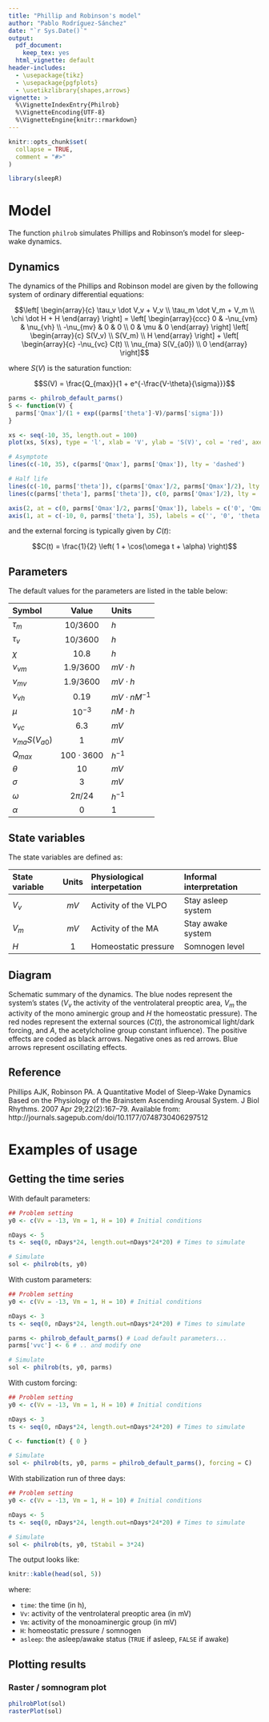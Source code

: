 ```yaml
---
title: "Phillip and Robinson's model"
author: "Pablo Rodríguez-Sánchez"
date: "`r Sys.Date()`"
output:
  pdf_document:
    keep_tex: yes
  html_vignette: default
header-includes:
  - \usepackage{tikz}
  - \usepackage{pgfplots}
  - \usetikzlibrary{shapes,arrows}
vignette: >
  %\VignetteIndexEntry{Philrob}
  %\VignetteEncoding{UTF-8}
  %\VignetteEngine{knitr::rmarkdown}
---
```


```r
knitr::opts_chunk$set(
  collapse = TRUE,
  comment = "#>"
)

library(sleepR)
```

# Model
The function `philrob` simulates Phillips and Robinson's model for sleep-wake dynamics.

## Dynamics
The dynamics of the Phillips and Robinson model are given by the following system of ordinary differential equations:

$$\left[
\begin{array}{c}
\tau_v \dot V_v + V_v \\
\tau_m \dot V_m + V_m \\
\chi \dot H + H
\end{array}
\right]
=
\left[
\begin{array}{ccc}
0 & -\nu_{vm} & \nu_{vh} \\
-\nu_{mv} & 0 & 0 \\
0 & \mu & 0
\end{array}
\right]
\left[
\begin{array}{c}
S(V_v) \\
S(V_m) \\
H
\end{array}
\right]
+
\left[
\begin{array}{c}
-\nu_{vc} C(t) \\
\nu_{ma} S(V_{a0}) \\
0
\end{array}
\right]$$

where $S(V)$ is the saturation function:

$$S(V) = \frac{Q_{max}}{1 + e^{-\frac{V-\theta}{\sigma}}}$$

```r
parms <- philrob_default_parms()
S <- function(V) {
  parms['Qmax']/(1 + exp((parms['theta']-V)/parms['sigma']))
}

xs <- seq(-10, 35, length.out = 100)
plot(xs, S(xs), type = 'l', xlab = 'V', ylab = 'S(V)', col = 'red', axes = FALSE)

# Asymptote
lines(c(-10, 35), c(parms['Qmax'], parms['Qmax']), lty = 'dashed')

# Half life
lines(c(-10, parms['theta']), c(parms['Qmax']/2, parms['Qmax']/2), lty = 'dashed')
lines(c(parms['theta'], parms['theta']), c(0, parms['Qmax']/2), lty = 'dashed')

axis(2, at = c(0, parms['Qmax']/2, parms['Qmax']), labels = c('0', 'Qmax/2', 'Qmax'))
axis(1, at = c(-10, 0, parms['theta'], 35), labels = c('', '0', 'theta', ''))
```

and the external forcing is typically given by $C(t)$:

$$C(t) = \frac{1}{2} \left( 1 + \cos(\omega t + \alpha) \right)$$

\newpage

## Parameters

The default values for the parameters are listed in the table below:

| Symbol              |      Value       | Units              |
|:--------------------|:----------------:|:-------------------|
| $\tau_m$            |    $10/3600$     | $h$                |
| $\tau_v$            |    $10/3600$     | $h$                |
| $\chi$              |      $10.8$      | $h$                |
| $\nu_{vm}$          |    $1.9/3600$    | $mV \cdot h$       |
| $\nu_{mv}$          |    $1.9/3600$    | $mV \cdot h$       |
| $\nu_{vh}$          |      $0.19$      | $mV \cdot nM^{-1}$ |
| $\mu$               |    $10^{-3}$     | $nM \cdot h$       |
| $\nu_{vc}$          |      $6.3$       | $mV$               |
| $\nu_{ma}S(V_{a0})$ |       $1$        | $mV$               |
| $Q_{max}$           | $100 \cdot 3600$ | $h^{-1}$           |
| $\theta$            |       $10$       | $mV$               |
| $\sigma$            |       $3$        | $mV$               |
| $\omega$            |   $2 \pi / 24$   | $h^{-1}$           |
| $\alpha$            |       $0$        | $1$                |

## State variables

The state variables are defined as:

| State variable | Units | Physiological interpetation | Informal interpretation |
|:---------------|:-----:|:----------------------------|:------------------------|
| $V_v$          | $mV$  | Activity of the VLPO        | Stay asleep system      |
| $V_m$          | $mV$  | Activity of the MA          | Stay awake system       |
| $H$            |  $1$  | Homeostatic pressure        | Somnogen level          |

## Diagram

\begin{center}
\begin{tikzpicture}[node distance = 2cm, auto]

    % Definitions
    \tikzstyle{state} = [rectangle,draw,fill=blue!20,text width=5em,text centered,rounded corners,minimum height=4em]
    \tikzstyle{line} = [draw, -latex']
    \tikzstyle{source} = [draw, ellipse,fill=red!20, node distance=3cm,minimum height=2em]

    % Place nodes
    % States
    \node [state] (Vv) {$V_v$};
    \node [state, below of=Vv] (Vm) {$V_m$};
    \node [state, below of=Vm] (H) {$H$};

    % Sources
    \node [source, right of=Vv] (C) {$C(t)$};
    \node [source, right of=Vm] (A) {$A$};

    % Draw edges
    % Sources
    \path [blue, line] (C) -> node{$\nu_{vc}$} (Vv);
    \path [line] (A) -> node{$\nu_{ma}$} (Vm);

    % Coupling
    \path [line] (Vm) -> node{$\mu$} (H);
    \draw[red, ->] (Vv) -- node[midway, right] {$\nu_{mv}$} (Vm);
    \draw[red, ->] (Vm) -- node[midway, left] {$\nu_{vm}$} (Vv);
    \draw[->] (H.west) .. controls +(left:20mm) and +(left:20mm) .. node{$\nu_{vh}$} (Vv.west);

    % Decay
    \draw[red, ->] (Vv.north) .. controls +(up:10mm) and +(up:10mm) .. (Vv.north west);
    \draw[red, ->] (Vm.north west) .. controls +(left:10mm) and +(left:10mm) .. (Vm.south west);
    \draw[red, ->] (H.south) .. controls +(down:10mm) and +(down:10mm) .. (H.south west);

\end{tikzpicture}
\end{center}

Schematic summary of the dynamics. The blue nodes represent the system's states ($V_v$ the activity of the ventrolateral preoptic area, $V_m$ the activity of the mono aminergic group and $H$ the homeostatic pressure). The red nodes represent the external sources ($C(t)$, the astronomical light/dark forcing, and $A$, the acetylcholine group constant influence). The positive effects are coded as black arrows. Negative ones as red arrows. Blue arrows represent oscillating effects.

## Reference

Phillips AJK, Robinson PA.
A Quantitative Model of Sleep-Wake Dynamics Based on the Physiology of the Brainstem Ascending Arousal System.
J Biol Rhythms. 2007 Apr 29;22(2):167–79. Available from: http://journals.sagepub.com/doi/10.1177/0748730406297512

\newpage

# Examples of usage

## Getting the time series

With default parameters:

```r
## Problem setting
y0 <- c(Vv = -13, Vm = 1, H = 10) # Initial conditions

nDays <- 5
ts <- seq(0, nDays*24, length.out=nDays*24*20) # Times to simulate

# Simulate
sol <- philrob(ts, y0)

```

With custom parameters:

```r
## Problem setting
y0 <- c(Vv = -13, Vm = 1, H = 10) # Initial conditions

nDays <- 3
ts <- seq(0, nDays*24, length.out=nDays*24*20) # Times to simulate

parms <- philrob_default_parms() # Load default parameters...
parms['vvc'] <- 6 # .. and modify one

# Simulate
sol <- philrob(ts, y0, parms)
```

With custom forcing:

```r
## Problem setting
y0 <- c(Vv = -13, Vm = 1, H = 10) # Initial conditions

nDays <- 3
ts <- seq(0, nDays*24, length.out=nDays*24*20) # Times to simulate

C <- function(t) { 0 }

# Simulate
sol <- philrob(ts, y0, parms = philrob_default_parms(), forcing = C)
```

With stabilization run of three days:

```r
## Problem setting
y0 <- c(Vv = -13, Vm = 1, H = 10) # Initial conditions

nDays <- 5
ts <- seq(0, nDays*24, length.out=nDays*24*20) # Times to simulate

# Simulate
sol <- philrob(ts, y0, tStabil = 3*24)

```

The output looks like:

```r
knitr::kable(head(sol, 5))
```

where:

- `time`: the time (in h),
- `Vv`: activity of the ventrolateral preoptic area (in mV)
- `Vm`: activity of the monoaminergic group (in mV)
- `H`: homeostatic pressure / somnogen
- `asleep`: the asleep/awake status (`TRUE` if asleep, `FALSE` if awake)

## Plotting results

### Raster / somnogram plot

```r
philrobPlot(sol)
rasterPlot(sol)
```
